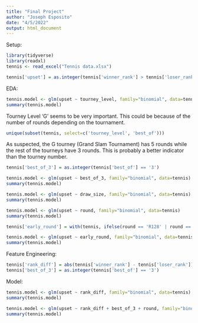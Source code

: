 ```yaml
---
title: "Final Project"
author: "Joseph Esposito"
date: "4/5/2022"
output: html_document
---
```


Setup:
```r
library(tidyverse)
library(readxl)
tennis <- read_excel("Tennis data.xlsx")
```

```r
tennis['upset'] = as.integer(tennis['winner_rank'] > tennis['loser_rank'])
```

EDA:
```r
tennis.model <- glm(upset ~ tourney_level, family="binomial", data=tennis)
summary(tennis.model)
```

Tourney Level 'G' seems to be very important. This could be because of the number of rounds depending on the tournament.

```r
unique(subset(tennis, select=c('tourney_level', 'best_of')))
```

As suspected, the G tourney (Grand Slam Tournament) has 5 rounds while the rest of the tourneys have 3 rounds. This is probably a better indicator than the tourney number.

```r
tennis['best_of_3'] = as.integer(tennis['best_of'] == '3')

tennis.model <- glm(upset ~ best_of_3, family="binomial", data=tennis)
summary(tennis.model)
```

```r
tennis.model <- glm(upset ~ draw_size, family="binomial", data=tennis)
summary(tennis.model)
```

```r
tennis.model <- glm(upset ~ round, family="binomial", data=tennis)
summary(tennis.model)
```

```r
tennis['early_round'] = with(tennis, ifelse(round == 'R128' | round == 'R64' | round == 'R32' | round == 'R16', 1, 0))

tennis.model <- glm(upset ~ early_round, family="binomial", data=tennis)
summary(tennis.model)
```

Feature Engineering:
```r
tennis['rank_diff'] = abs(tennis['winner_rank'] - tennis['loser_rank'])
tennis['best_of_3'] = as.integer(tennis['best_of'] == '3')
```

Model:
```r
tennis.model <- glm(upset ~ rank_diff, family="binomial", data=tennis)
summary(tennis.model)
```

```r
tennis.model <- glm(upset ~ rank_diff + best_of_3 + round, family="binomial", data=tennis)
summary(tennis.model)
```
